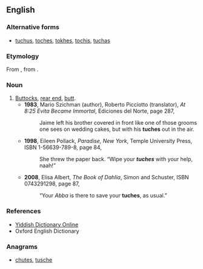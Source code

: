 ==English==

===Alternative forms===
* [[tuchus]], [[toches]], [[tokhes]], [[tochis]], [[tuchas]]

===Etymology===
From {{etyl|yi}} {{term|תחת||buttocks, rear end|tr=tukhas|sc=Hebr}}, from {{etyl|he}} {{term|תחת||sc=Hebr|tr=taḥath|underneath}}.

===Noun===
{{en-noun|es}}

# [[buttocks|Buttocks]], [[rear end]], [[butt]].
#* '''1983''', Mario Szichman (author), Roberto Picciotto (translator), ''At 8:25 Evita Became Immortal'',<sup >[http://books.google.com/books?id=ZqPMtjNA6XsC ]</sup> Ediciones del Norte, page 287,
#*: Jaime left his brother covered in front like one of those grooms one sees on wedding cakes, but with his '''tuches''' out in the air.
#* '''1998''', Eileen Pollack, ''Paradise, New York'',<sup >[http://books.google.com/books?id=LotsbciASCsC ]</sup> Temple University Press, ISBN 1-56639-789-8, page 84,
#*: She threw the paper back. “Wipe your '''''tuches''''' <!-- [sic] italics in original --> with your help, naah!”
#* '''2008''', Elisa Albert, ''The Book of Dahlia'',<sup >[http://books.google.com/books?id=NV8YDLLvp3YC ]</sup> Simon and Schuster, ISBN 0743291298, page 87,
#*: “Your ''Abba'' is there to save your '''tuches''', as usual.” <!-- [sic] quotation marks in original (dialogue) -->

===References===
* [http://www.yiddishdictionaryonline.com/dictionary/תּחת.html Yiddish Dictionary Online]
* Oxford English Dictionary

===Anagrams===
* [[chutes#English|chutes]], [[tusche#English|tusche]]